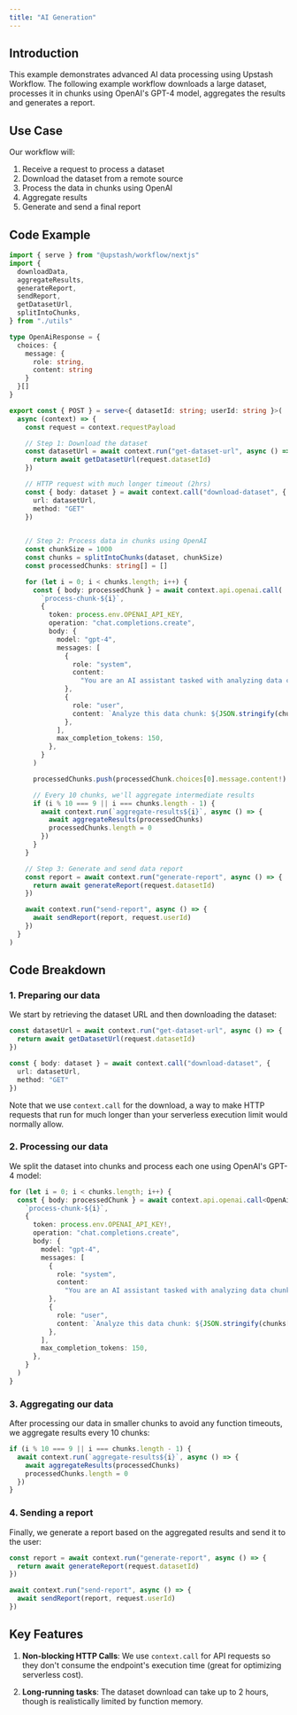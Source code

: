```yaml
---
title: "AI Generation"
---
```


## Introduction

This example demonstrates advanced AI data processing using Upstash Workflow. The following example workflow downloads a large dataset, processes it in chunks using OpenAI's GPT-4 model, aggregates the results and generates a report.

## Use Case

Our workflow will:

1. Receive a request to process a dataset
2. Download the dataset from a remote source
3. Process the data in chunks using OpenAI
4. Aggregate results
5. Generate and send a final report

## Code Example

```typescript api/workflow/route.ts
import { serve } from "@upstash/workflow/nextjs"
import {
  downloadData,
  aggregateResults,
  generateReport,
  sendReport,
  getDatasetUrl,
  splitIntoChunks,
} from "./utils"

type OpenAiResponse = {
  choices: {
    message: {
      role: string,
      content: string
    }
  }[]
}

export const { POST } = serve<{ datasetId: string; userId: string }>(
  async (context) => {
    const request = context.requestPayload

    // Step 1: Download the dataset
    const datasetUrl = await context.run("get-dataset-url", async () => {
      return await getDatasetUrl(request.datasetId)
    })

    // HTTP request with much longer timeout (2hrs)
    const { body: dataset } = await context.call("download-dataset", {
      url: datasetUrl,
      method: "GET"
    })
      

    // Step 2: Process data in chunks using OpenAI
    const chunkSize = 1000
    const chunks = splitIntoChunks(dataset, chunkSize)
    const processedChunks: string[] = []

    for (let i = 0; i < chunks.length; i++) {
      const { body: processedChunk } = await context.api.openai.call(
        `process-chunk-${i}`,
        {
          token: process.env.OPENAI_API_KEY,
          operation: "chat.completions.create",
          body: {
            model: "gpt-4",
            messages: [
              {
                role: "system",
                content:
                  "You are an AI assistant tasked with analyzing data chunks. Provide a brief summary and key insights for the given data.",
              },
              {
                role: "user",
                content: `Analyze this data chunk: ${JSON.stringify(chunks[i])}`,
              },
            ],
            max_completion_tokens: 150,
          },
        }
      )

      processedChunks.push(processedChunk.choices[0].message.content!)

      // Every 10 chunks, we'll aggregate intermediate results
      if (i % 10 === 9 || i === chunks.length - 1) {
        await context.run(`aggregate-results${i}`, async () => {
          await aggregateResults(processedChunks)
          processedChunks.length = 0
        })
      }
    }

    // Step 3: Generate and send data report
    const report = await context.run("generate-report", async () => {
      return await generateReport(request.datasetId)
    })

    await context.run("send-report", async () => {
      await sendReport(report, request.userId)
    })
  }
)
```

## Code Breakdown

### 1. Preparing our data

We start by retrieving the dataset URL and then downloading the dataset:

```typescript api/workflow/route.ts
const datasetUrl = await context.run("get-dataset-url", async () => {
  return await getDatasetUrl(request.datasetId)
})

const { body: dataset } = await context.call("download-dataset", {
  url: datasetUrl,
  method: "GET"
})
```

Note that we use `context.call` for the download, a way to make HTTP requests that run for much longer than your serverless execution limit would normally allow.

### 2. Processing our data

We split the dataset into chunks and process each one using OpenAI's GPT-4 model:

```typescript api/workflow/route.ts
for (let i = 0; i < chunks.length; i++) {
  const { body: processedChunk } = await context.api.openai.call<OpenAiResponse>(
    `process-chunk-${i}`,
    {
      token: process.env.OPENAI_API_KEY!,
      operation: "chat.completions.create",
      body: {
        model: "gpt-4",
        messages: [
          {
            role: "system",
            content:
              "You are an AI assistant tasked with analyzing data chunks. Provide a brief summary and key insights for the given data.",
          },
          {
            role: "user",
            content: `Analyze this data chunk: ${JSON.stringify(chunks[i])}`,
          },
        ],
        max_completion_tokens: 150,
      },
    }
  )
}
```

### 3. Aggregating our data

After processing our data in smaller chunks to avoid any function timeouts, we aggregate results every 10 chunks:

```typescript api/workflow/route.ts
if (i % 10 === 9 || i === chunks.length - 1) {
  await context.run(`aggregate-results${i}`, async () => {
    await aggregateResults(processedChunks)
    processedChunks.length = 0
  })
}
```

### 4. Sending a report

Finally, we generate a report based on the aggregated results and send it to the user:

```typescript api/workflow/route.ts
const report = await context.run("generate-report", async () => {
  return await generateReport(request.datasetId)
})

await context.run("send-report", async () => {
  await sendReport(report, request.userId)
})
```

## Key Features

1. **Non-blocking HTTP Calls**: We use `context.call` for API requests so they don't consume the endpoint's execution time (great for optimizing serverless cost).

2. **Long-running tasks**: The dataset download can take up to 2 hours, though is realistically limited by function memory.
